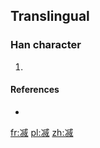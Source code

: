 ==Translingual==

===Han character===
{{Han char|rn=15|rad=冫|as=10|sn=12|four=|canj=戈一戈竹火 (IMIHF)|ids=⿰[[冫]][[烕]]}}

# {{defn|Han|sort=冫10}}

====References====
* {{Han ref|kx=0133.211|dkj=|dj=|hdz=10300.011|uh=34D5|ud=13525|bh=|bd=}}

[[fr:㓕]]
[[pl:㓕]]
[[zh:㓕]]
